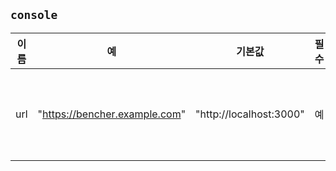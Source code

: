 ## `console`

| 이름  |              예               |         기본값          | 필수  |                    설명                    |
| :---: | :---------------------------: | :---------------------: | :---: | :----------------------------------------: |
|  url  | "https://bencher.example.com" | "http://localhost:3000" |  예   | Bencher UI 콘솔 호스트의 URL을 지정합니다. |